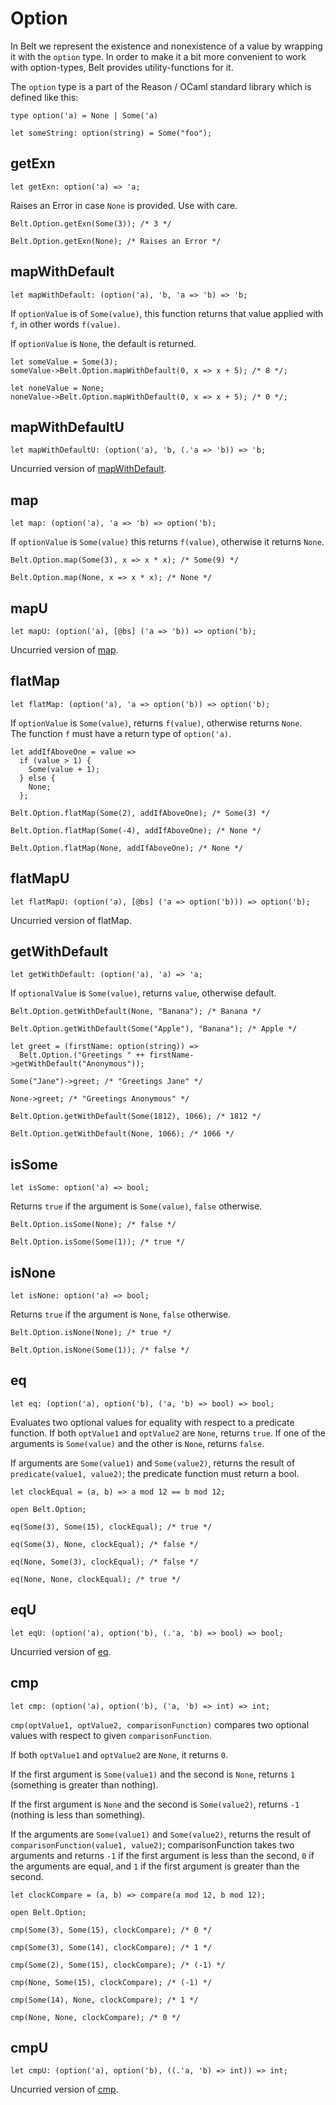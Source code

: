
# Option

<ApiIntro>

In Belt we represent the existence and nonexistence of a value by wrapping it
with the `option` type.  In order to make it a bit more convenient to work with
option-types, Belt provides utility-functions for it.

The `option` type is a part of the Reason / OCaml standard library which is defined like this:

</ApiIntro>

```reason
type option('a) = None | Some('a)
```

```reason example
let someString: option(string) = Some("foo");
```

## getExn

```reason
let getExn: option('a) => 'a;
```

Raises an Error in case `None` is provided. Use with care.

```reason example
Belt.Option.getExn(Some(3)); /* 3 */

Belt.Option.getExn(None); /* Raises an Error */
```

## mapWithDefault

```reason
let mapWithDefault: (option('a), 'b, 'a => 'b) => 'b;
```

If `optionValue` is of `Some(value)`,
this function returns that value applied with `f`, in other words `f(value)`.

If `optionValue` is `None`, the default is returned.

```reason example
let someValue = Some(3);
someValue->Belt.Option.mapWithDefault(0, x => x + 5); /* 8 */;

let noneValue = None;
noneValue->Belt.Option.mapWithDefault(0, x => x + 5); /* 0 */;
```

## mapWithDefaultU

```reason
let mapWithDefaultU: (option('a), 'b, (.'a => 'b)) => 'b;
```

Uncurried version of [mapWithDefault](#mapWithDefault).

## map

```reason
let map: (option('a), 'a => 'b) => option('b);
```

If `optionValue` is `Some(value)` this returns `f(value)`, otherwise it returns `None`.

```reason example
Belt.Option.map(Some(3), x => x * x); /* Some(9) */

Belt.Option.map(None, x => x * x); /* None */
```

## mapU

```reason
let mapU: (option('a), [@bs] ('a => 'b)) => option('b);
```

Uncurried version of [map](#map).

## flatMap

```reason
let flatMap: (option('a), 'a => option('b)) => option('b);
```

If `optionValue` is `Some(value)`, returns `f(value)`, otherwise returns
`None`.<br/>
The function `f` must have a return type of `option('a)`.

```reason example
let addIfAboveOne = value =>
  if (value > 1) {
    Some(value + 1);
  } else {
    None;
  };

Belt.Option.flatMap(Some(2), addIfAboveOne); /* Some(3) */

Belt.Option.flatMap(Some(-4), addIfAboveOne); /* None */

Belt.Option.flatMap(None, addIfAboveOne); /* None */
```

## flatMapU

```reason
let flatMapU: (option('a), [@bs] ('a => option('b))) => option('b);
```

Uncurried version of flatMap.

## getWithDefault

```reason
let getWithDefault: (option('a), 'a) => 'a;
```

If `optionalValue` is `Some(value)`, returns `value`, otherwise default.

```reason example
Belt.Option.getWithDefault(None, "Banana"); /* Banana */

Belt.Option.getWithDefault(Some("Apple"), "Banana"); /* Apple */
```

```reason example
let greet = (firstName: option(string)) =>
  Belt.Option.("Greetings " ++ firstName->getWithDefault("Anonymous"));

Some("Jane")->greet; /* "Greetings Jane" */

None->greet; /* "Greetings Anonymous" */
```

```reason example
Belt.Option.getWithDefault(Some(1812), 1066); /* 1812 */

Belt.Option.getWithDefault(None, 1066); /* 1066 */
```

## isSome

```reason
let isSome: option('a) => bool;
```

Returns `true` if the argument is `Some(value)`, `false` otherwise.

```reason example
Belt.Option.isSome(None); /* false */

Belt.Option.isSome(Some(1)); /* true */
```

## isNone

```reason
let isNone: option('a) => bool;
```

Returns `true` if the argument is `None`, `false` otherwise.

```reason example
Belt.Option.isNone(None); /* true */

Belt.Option.isNone(Some(1)); /* false */
```

## eq

```reason
let eq: (option('a), option('b), ('a, 'b) => bool) => bool;
```

Evaluates two optional values for equality with respect to a predicate
function. If both `optValue1` and `optValue2` are `None`, returns `true`.
If one of the arguments is `Some(value)` and the other is `None`, returns
`false`.

If arguments are `Some(value1)` and `Some(value2)`, returns the result of
`predicate(value1, value2)`; the predicate function must return a bool.

```reason example
let clockEqual = (a, b) => a mod 12 == b mod 12;

open Belt.Option;

eq(Some(3), Some(15), clockEqual); /* true */

eq(Some(3), None, clockEqual); /* false */

eq(None, Some(3), clockEqual); /* false */

eq(None, None, clockEqual); /* true */
```

## eqU

```reason
let eqU: (option('a), option('b), (.'a, 'b) => bool) => bool;
```

Uncurried version of [eq](#eq).

## cmp

```reason
let cmp: (option('a), option('b), ('a, 'b) => int) => int;
```

`cmp(optValue1, optValue2, comparisonFunction)` compares two optional values
with respect to given `comparisonFunction`.

If both `optValue1` and `optValue2` are `None`, it returns `0`.

If the first argument is `Some(value1)` and the second is `None`, returns `1`
(something is greater than nothing).

If the first argument is `None` and the second is `Some(value2)`, returns `-1`
(nothing is less than something).

If the arguments are `Some(value1)` and `Some(value2)`, returns the result of
`comparisonFunction(value1, value2)`; comparisonFunction takes two arguments
and returns `-1` if the first argument is less than the second, `0` if the
arguments are equal, and `1` if the first argument is greater than the second.

```reason example
let clockCompare = (a, b) => compare(a mod 12, b mod 12);

open Belt.Option;

cmp(Some(3), Some(15), clockCompare); /* 0 */

cmp(Some(3), Some(14), clockCompare); /* 1 */

cmp(Some(2), Some(15), clockCompare); /* (-1) */

cmp(None, Some(15), clockCompare); /* (-1) */

cmp(Some(14), None, clockCompare); /* 1 */

cmp(None, None, clockCompare); /* 0 */
```

## cmpU

```reason
let cmpU: (option('a), option('b), ((.'a, 'b) => int)) => int;
```

Uncurried version of [cmp](#cmp).
